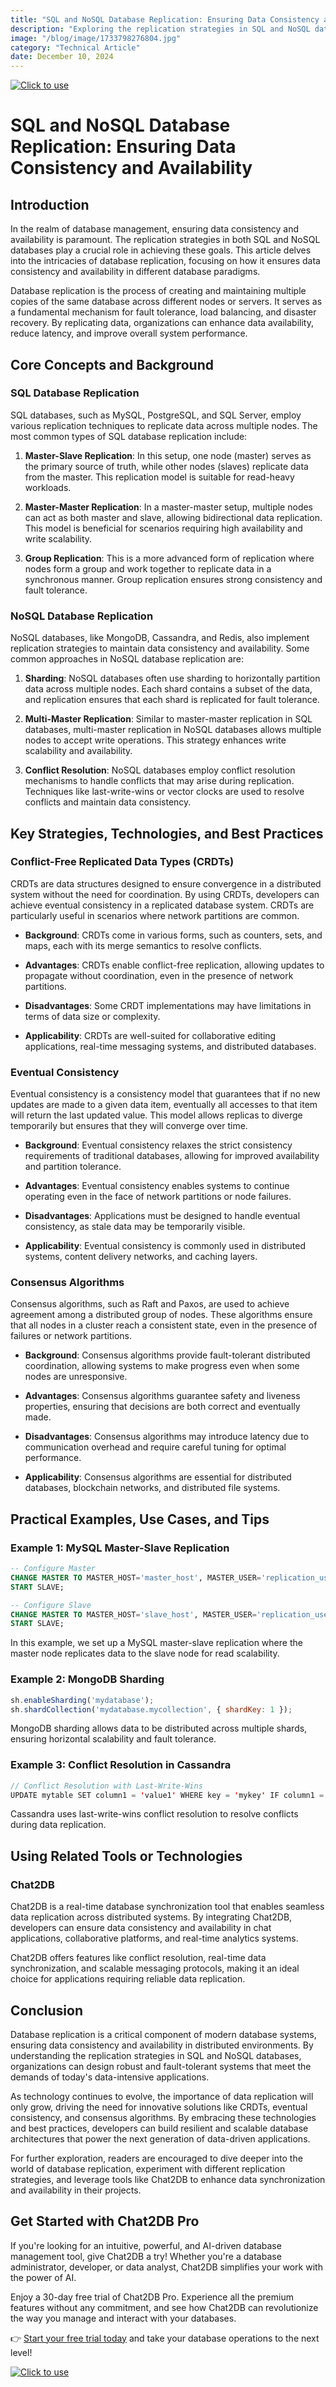 ```yaml
---
title: "SQL and NoSQL Database Replication: Ensuring Data Consistency and Availability"
description: "Exploring the replication strategies in SQL and NoSQL databases to maintain data consistency and availability."
image: "/blog/image/1733798276804.jpg"
category: "Technical Article"
date: December 10, 2024
---
```

[![Click to use](/image/blog/bg/chat2db1.png)](https://app.chat2db.ai/)
# SQL and NoSQL Database Replication: Ensuring Data Consistency and Availability


<Authors date="December 10, 2024">
  <Author name="Ethan Clarke" link="https://chat2db.ai" />
</Authors>

## Introduction

In the realm of database management, ensuring data consistency and availability is paramount. The replication strategies in both SQL and NoSQL databases play a crucial role in achieving these goals. This article delves into the intricacies of database replication, focusing on how it ensures data consistency and availability in different database paradigms.

Database replication is the process of creating and maintaining multiple copies of the same database across different nodes or servers. It serves as a fundamental mechanism for fault tolerance, load balancing, and disaster recovery. By replicating data, organizations can enhance data availability, reduce latency, and improve overall system performance.

## Core Concepts and Background

### SQL Database Replication

SQL databases, such as MySQL, PostgreSQL, and SQL Server, employ various replication techniques to replicate data across multiple nodes. The most common types of SQL database replication include:

1. **Master-Slave Replication**: In this setup, one node (master) serves as the primary source of truth, while other nodes (slaves) replicate data from the master. This replication model is suitable for read-heavy workloads.

2. **Master-Master Replication**: In a master-master setup, multiple nodes can act as both master and slave, allowing bidirectional data replication. This model is beneficial for scenarios requiring high availability and write scalability.

3. **Group Replication**: This is a more advanced form of replication where nodes form a group and work together to replicate data in a synchronous manner. Group replication ensures strong consistency and fault tolerance.

### NoSQL Database Replication

NoSQL databases, like MongoDB, Cassandra, and Redis, also implement replication strategies to maintain data consistency and availability. Some common approaches in NoSQL database replication are:

1. **Sharding**: NoSQL databases often use sharding to horizontally partition data across multiple nodes. Each shard contains a subset of the data, and replication ensures that each shard is replicated for fault tolerance.

2. **Multi-Master Replication**: Similar to master-master replication in SQL databases, multi-master replication in NoSQL databases allows multiple nodes to accept write operations. This strategy enhances write scalability and availability.

3. **Conflict Resolution**: NoSQL databases employ conflict resolution mechanisms to handle conflicts that may arise during replication. Techniques like last-write-wins or vector clocks are used to resolve conflicts and maintain data consistency.

## Key Strategies, Technologies, and Best Practices

### Conflict-Free Replicated Data Types (CRDTs)

CRDTs are data structures designed to ensure convergence in a distributed system without the need for coordination. By using CRDTs, developers can achieve eventual consistency in a replicated database system. CRDTs are particularly useful in scenarios where network partitions are common.

- **Background**: CRDTs come in various forms, such as counters, sets, and maps, each with its merge semantics to resolve conflicts.

- **Advantages**: CRDTs enable conflict-free replication, allowing updates to propagate without coordination, even in the presence of network partitions.

- **Disadvantages**: Some CRDT implementations may have limitations in terms of data size or complexity.

- **Applicability**: CRDTs are well-suited for collaborative editing applications, real-time messaging systems, and distributed databases.

### Eventual Consistency

Eventual consistency is a consistency model that guarantees that if no new updates are made to a given data item, eventually all accesses to that item will return the last updated value. This model allows replicas to diverge temporarily but ensures that they will converge over time.

- **Background**: Eventual consistency relaxes the strict consistency requirements of traditional databases, allowing for improved availability and partition tolerance.

- **Advantages**: Eventual consistency enables systems to continue operating even in the face of network partitions or node failures.

- **Disadvantages**: Applications must be designed to handle eventual consistency, as stale data may be temporarily visible.

- **Applicability**: Eventual consistency is commonly used in distributed systems, content delivery networks, and caching layers.

### Consensus Algorithms

Consensus algorithms, such as Raft and Paxos, are used to achieve agreement among a distributed group of nodes. These algorithms ensure that all nodes in a cluster reach a consistent state, even in the presence of failures or network partitions.

- **Background**: Consensus algorithms provide fault-tolerant distributed coordination, allowing systems to make progress even when some nodes are unresponsive.

- **Advantages**: Consensus algorithms guarantee safety and liveness properties, ensuring that decisions are both correct and eventually made.

- **Disadvantages**: Consensus algorithms may introduce latency due to communication overhead and require careful tuning for optimal performance.

- **Applicability**: Consensus algorithms are essential for distributed databases, blockchain networks, and distributed file systems.

## Practical Examples, Use Cases, and Tips

### Example 1: MySQL Master-Slave Replication

```sql
-- Configure Master
CHANGE MASTER TO MASTER_HOST='master_host', MASTER_USER='replication_user', MASTER_PASSWORD='password';
START SLAVE;

-- Configure Slave
CHANGE MASTER TO MASTER_HOST='slave_host', MASTER_USER='replication_user', MASTER_PASSWORD='password';
START SLAVE;
```

In this example, we set up a MySQL master-slave replication where the master node replicates data to the slave node for read scalability.

### Example 2: MongoDB Sharding

```javascript
sh.enableSharding('mydatabase');
sh.shardCollection('mydatabase.mycollection', { shardKey: 1 });
```

MongoDB sharding allows data to be distributed across multiple shards, ensuring horizontal scalability and fault tolerance.

### Example 3: Conflict Resolution in Cassandra

```java
// Conflict Resolution with Last-Write-Wins
UPDATE mytable SET column1 = 'value1' WHERE key = 'mykey' IF column1 = 'old_value';
```

Cassandra uses last-write-wins conflict resolution to resolve conflicts during data replication.

## Using Related Tools or Technologies

### Chat2DB

Chat2DB is a real-time database synchronization tool that enables seamless data replication across distributed systems. By integrating Chat2DB, developers can ensure data consistency and availability in chat applications, collaborative platforms, and real-time analytics systems.

Chat2DB offers features like conflict resolution, real-time data synchronization, and scalable messaging protocols, making it an ideal choice for applications requiring reliable data replication.

## Conclusion

Database replication is a critical component of modern database systems, ensuring data consistency and availability in distributed environments. By understanding the replication strategies in SQL and NoSQL databases, organizations can design robust and fault-tolerant systems that meet the demands of today's data-intensive applications.

As technology continues to evolve, the importance of data replication will only grow, driving the need for innovative solutions like CRDTs, eventual consistency, and consensus algorithms. By embracing these technologies and best practices, developers can build resilient and scalable database architectures that power the next generation of data-driven applications.

For further exploration, readers are encouraged to dive deeper into the world of database replication, experiment with different replication strategies, and leverage tools like Chat2DB to enhance data synchronization and availability in their projects.

## Get Started with Chat2DB Pro

If you're looking for an intuitive, powerful, and AI-driven database management tool, give Chat2DB a try! Whether you're a database administrator, developer, or data analyst, Chat2DB simplifies your work with the power of AI.

Enjoy a 30-day free trial of Chat2DB Pro. Experience all the premium features without any commitment, and see how Chat2DB can revolutionize the way you manage and interact with your databases.

👉 [Start your free trial today](https://app.chat2db.ai/) and take your database operations to the next level!

[![Click to use](/image/blog/bg/chat2db.jpg)](https://app.chat2db.ai/)